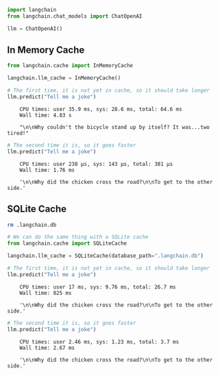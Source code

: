 ```python
import langchain
from langchain.chat_models import ChatOpenAI

llm = ChatOpenAI()
``` 

## In Memory Cache

```python
from langchain.cache import InMemoryCache

langchain.llm_cache = InMemoryCache()

# The first time, it is not yet in cache, so it should take longer
llm.predict("Tell me a joke")
``` 

<CodeOutputBlock lang="python">

```
    CPU times: user 35.9 ms, sys: 28.6 ms, total: 64.6 ms
    Wall time: 4.83 s
    
    "\n\nWhy couldn't the bicycle stand up by itself? It was...two tired!"
```

</CodeOutputBlock>


```python
# The second time it is, so it goes faster
llm.predict("Tell me a joke")
``` 

<CodeOutputBlock lang="python">

```
    CPU times: user 238 µs, sys: 143 µs, total: 381 µs
    Wall time: 1.76 ms
    
    '\n\nWhy did the chicken cross the road?\n\nTo get to the other side.'
```

</CodeOutputBlock>

## SQLite Cache

```bash
rm .langchain.db
```


```python
# We can do the same thing with a SQLite cache
from langchain.cache import SQLiteCache

langchain.llm_cache = SQLiteCache(database_path=".langchain.db")
``` 

```python
# The first time, it is not yet in cache, so it should take longer
llm.predict("Tell me a joke")
``` 

<CodeOutputBlock lang="python">

```
    CPU times: user 17 ms, sys: 9.76 ms, total: 26.7 ms
    Wall time: 825 ms
    
    '\n\nWhy did the chicken cross the road?\n\nTo get to the other side.'
```

</CodeOutputBlock>


```python
# The second time it is, so it goes faster
llm.predict("Tell me a joke")
``` 

<CodeOutputBlock lang="python">

```
    CPU times: user 2.46 ms, sys: 1.23 ms, total: 3.7 ms
    Wall time: 2.67 ms
    
    '\n\nWhy did the chicken cross the road?\n\nTo get to the other side.'
```

</CodeOutputBlock>
